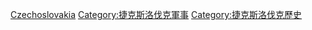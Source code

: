 [[Category:已不存在国家战争|Czechoslovakia]]
[[Category:捷克斯洛伐克軍事|Category:捷克斯洛伐克軍事]]
[[Category:捷克斯洛伐克歷史|Category:捷克斯洛伐克歷史]]